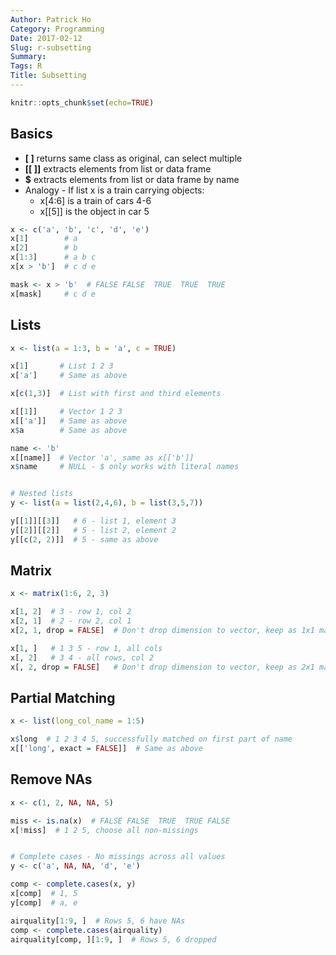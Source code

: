 ```yaml
---
Author: Patrick Ho
Category: Programming
Date: 2017-02-12
Slug: r-subsetting
Summary:
Tags: R
Title: Subsetting
---
```


```r
knitr::opts_chunk$set(echo=TRUE)
```

## Basics {#basics}
- **[ ]** returns same class as original, can select multiple
- **[[ ]]** extracts elements from list or data frame
- **$** extracts elements from list or data frame by name
- Analogy - If list x is a train carrying objects:
    - x[4:6] is a train of cars 4-6
    - x[[5]] is the object in car 5

```r
x <- c('a', 'b', 'c', 'd', 'e')
x[1]        # a
x[2]        # b
x[1:3]      # a b c
x[x > 'b']  # c d e

mask <- x > 'b'  # FALSE FALSE  TRUE  TRUE  TRUE
x[mask]     # c d e
```

## Lists {#lists}

```r
x <- list(a = 1:3, b = 'a', c = TRUE)

x[1]       # List 1 2 3
x['a']     # Same as above

x[c(1,3)]  # List with first and third elements

x[[1]]     # Vector 1 2 3
x[['a']]   # Same as above
x$a        # Same as above

name <- 'b'
x[[name]]  # Vector 'a', same as x[['b']]
x$name     # NULL - $ only works with literal names


# Nested lists
y <- list(a = list(2,4,6), b = list(3,5,7))

y[[1]][[3]]   # 6 - list 1, element 3
y[[2]][[2]]   # 5 - list 2, element 2
y[[c(2, 2)]]  # 5 - same as above
```

## Matrix {#matrix}

```r
x <- matrix(1:6, 2, 3)

x[1, 2]  # 3 - row 1, col 2
x[2, 1]  # 2 - row 2, col 1
x[2, 1, drop = FALSE]  # Don't drop dimension to vector, keep as 1x1 matrix

x[1, ]   # 1 3 5 - row 1, all cols
x[, 2]   # 3 4 - all rows, col 2
x[, 2, drop = FALSE]   # Don't drop dimension to vector, keep as 2x1 matrix
```

## Partial Matching {#partial_matching}

```r
x <- list(long_col_name = 1:5)

x$long  # 1 2 3 4 5, successfully matched on first part of name
x[['long', exact = FALSE]]  # Same as above
```

## Remove NAs {#remove_nas}

```r
x <- c(1, 2, NA, NA, 5)

miss <- is.na(x)  # FALSE FALSE  TRUE  TRUE FALSE
x[!miss]  # 1 2 5, choose all non-missings


# Complete cases - No missings across all values
y <- c('a', NA, NA, 'd', 'e')

comp <- complete.cases(x, y)
x[comp]  # 1, 5
y[comp]  # a, e

airquality[1:9, ]  # Rows 5, 6 have NAs
comp <- complete.cases(airquality)
airquality[comp, ][1:9, ]  # Rows 5, 6 dropped
```
